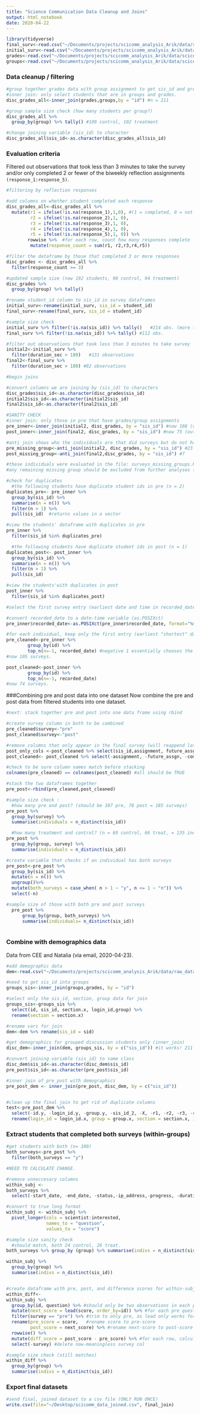```yaml
---
title: "Science Communication Data Cleanup and Joins"
output: html_notebook
date: 2020-04-22
---
```


```r
library(tidyverse)
final_surv<-read.csv("~/Documents/projects/scicomm_analysis_Arik/data/scicomm_final_survey_numeric.csv",na.strings=c("","NA"))
initial_surv<-read.csv("~/Documents/projects/scicomm_analysis_Arik/data/scicomm_initial_survey.csv",na.strings=c("","NA"))
grades<-read.csv("~/Documents/projects/scicomm_analysis_Arik/data/scicomm_course_grades.csv",na.strings=c("","NA"))
groups<-read.csv("~/Documents/projects/scicomm_analysis_Arik/data/scicomm_group_assgn.csv",,na.strings=c("","NA"))

```

### Data cleanup / filtering 

```r
#group together grades data with group assignment to get sis_id and group assignment 
#inner join: only select students that are in groups and grades. 
disc_grades_all<-inner_join(grades,groups,by = "id") #n = 211

#group sample size check (how many students per group?)
disc_grades_all %>%
  group_by(group) %>% tally() #109 control, 102 treatment

#change joining variable (sis_id) to character
disc_grades_all$sis_id<-as.character(disc_grades_all$sis_id)

```
### Evaluation criteria 
Filtered out observations that took less than 3 minutes to take the survey and/or only completed 2 or fewer of the biweekly reflection assignments `(response_1:response_5)`. 


```r
#filtering by reflection responses 

#add columns on whether student completed each response 
disc_grades_all<-disc_grades_all %>%
  mutate(r1 = ifelse(!is.na(response_1),1,0), #(1 = completed, 0 = not completed)
         r2 = ifelse(!is.na(response_2),1, 0),
         r3 = ifelse(!is.na(response_3),1, 0),
         r4 = ifelse(!is.na(response_4),1, 0),
         r5 = ifelse(!is.na(response_5),1, 0)) %>%
        rowwise %>%  #for each row, count how many responses complete
         mutate(response_count = sum(r1, r2,r3,r4,r5))

#filter the dataframe by those that completed 3 or more responses
disc_grades <- disc_grades_all %>%
  filter(response_count >= 3) 

#updated sample size (now 192 students, 98 control, 94 treatment)
disc_grades %>%
  group_by(group) %>% tally()

```

```r
#rename student_id column to sis_id in survey dataframes
initial_surv<-rename(initial_surv, sis_id = student_id)
final_surv<-rename(final_surv, sis_id = student_id)

#sample size check
initial_surv %>% filter(!is.na(sis_id)) %>% tally()   #214 obs. (more than students!)
final_surv %>% filter(!is.na(sis_id)) %>% tally() #112 obs. 

#filter out observations that took less than 3 minutes to take survey 
initial2<-initial_surv %>%
  filter(duration_sec > 180)   #131 observations
final2<-final_surv %>%
  filter(duration_sec > 180) #82 observations
```

```r
#begin joins 

#convert columns we are joining by (sis_id) to characters
disc_grades$sis_id<-as.character(disc_grades$sis_id)
initial2$sis_id<-as.character(initial2$sis_id)
final2$sis_id<-as.character(final2$sis_id)

#SANITY CHECK
#inner join: only those in pre that have grades/group assignments 
pre_inner<-inner_join(initial2, disc_grades, by = "sis_id") #now 108 (out of 131)
post_inner<-inner_join(final2, disc_grades, by = "sis_id") #now 75 (out of 82)
```

```r
#anti join shows who the individuals are that did surveys but do not have grades/group assignments
pre_missing_group<-anti_join(initial2, disc_grades, by = "sis_id") #23
post_missing_group<-anti_join(final2,disc_grades, by = "sis_id") #7

#these individuals were evaluated in the file: surveys_missing_groups.Rmd
#any remaining missing group should be excluded from further analyses (see notes in above file)

```


```r
#check for duplicates
  #the following students have duplicate student ids in pre (n = 2)
duplicates_pre<- pre_inner %>% 
  group_by(sis_id) %>%
  summarise(n = n()) %>%
  filter(n > 1) %>%
  pull(sis_id)  #returns values in a vector

#view the students' dataframe with duplicates in pre
pre_inner %>%
  filter(sis_id %in% duplicates_pre)

  #the following students have duplicate student ids in post (n = 1)
duplicates_post<- post_inner %>% 
  group_by(sis_id) %>%
  summarise(n = n()) %>%
  filter(n > 1) %>%
  pull(sis_id)

#view the students'with duplicates in post
post_inner %>%
  filter(sis_id %in% duplicates_post)
```

```r
#select the first survey entry (earliest date and time in recorded_date column)

#convert recorded_date to a date-time variable (as.POSIXct)
pre_inner$recorded_date<-as.POSIXct(pre_inner$recorded_date, format="%m/%d/%Y %H:%M")

#for each individual, keep only the first entry (earliest "shortest" date-time stamp)
pre_cleaned<-pre_inner %>%
        group_by(id) %>%
        top_n(n=-1, recorded_date) #negative 1 essentially chooses the bottom_n, or lowest.
#now 105 surveys. 

post_cleaned<-post_inner %>%
        group_by(id) %>%
        top_n(n=-1, recorded_date) 
#now 74 surveys.

```

###Combining pre and post data into one dataset
Now combine the pre and post data from filtered students into one dataset. 
```r
#next: stack together pre and post into one data frame using rbind

#create survey column in both to be combined
pre_cleaned$survey<-"pre"
post_cleaned$survey<-"post"

#remove columns that only appear in the final survey (will reappend later)
post_only_cols <-post_cleaned %>% select(sis_id,assignment, future_assgn, comments)
post_cleaned<- post_cleaned %>% select(-assignment, -future_assgn, -comments)

#check to be sure column names match before stacking
colnames(pre_cleaned) == colnames(post_cleaned) #all should be TRUE

#stack the two dataframes together
pre_post<-rbind(pre_cleaned,post_cleaned) 

#sample size check : 
  #how many pre and post? (should be 107 pre, 78 post = 185 surveys) 
pre_post %>%
  group_by(survey) %>%
  summarise(individuals = n_distinct(sis_id)) 

  #how many treatment and control? (n = 69 control, 66 treat, = 135 individuals)
pre_post %>%
  group_by(group, survey) %>%
  summarise(individuals = n_distinct(sis_id))  

#create variable that checks if an individual has both surveys
pre_post<-pre_post %>%
  group_by(sis_id) %>%
  mutate(n = n()) %>%
  ungroup()%>%
  mutate(both_surveys = case_when( n > 1 ~ "y", n <= 1 ~ "n")) %>%
  select(-n)

#sample size of those with both pre and post surveys
  pre_post %>%
      group_by(group, both_surveys) %>%
      summarise(individuals= n_distinct(sis_id)) 
  
```
### Combine with demographics data 
Data from CEE and Natalia (via email, 2020-04-23).

```r
#add demographic data 
dem<-read.csv("~/Documents/projects/scicomm_analysis_Arik/data/raw_data_from_Arik/NPB101_sp2019_demographics.csv")

#need to get sis_id into groups
groups_sis<-inner_join(groups,grades, by = "id")

#select only the sis_id, section, group data for join
groups_sis<-groups_sis %>% 
  select(id, sis_id, section.x, login_id,group) %>% 
  rename(section = section.x)

#rename vars for join 
dem<-dem %>% rename(sis_id = sid)

#get demographics for grouped discussion students only (inner_join)
disc_dem<-inner_join(dem, groups_sis, by = c("sis_id")) #it works! 211 obs. 
```

```r

#convert joining variable (sis_id) to same class
disc_dem$sis_id<-as.character(disc_dem$sis_id)
pre_post$sis_id<-as.character(pre_post$sis_id)

#inner join of pre_post with demographics
pre_post_dem <- inner_join(pre_post, disc_dem, by = c("sis_id"))


#clean up the final join to get rid of duplicate columns 
test<-pre_post_dem %>% 
  select(-id.y, -login_id.y, -group.y, -sis_id_2, -X, -r1, -r2, -r3, -r4, -r5, -section.y,-full_name.y) %>%
  rename(login_id = login_id.x, group = group.x, section = section.x, id_2 = id.x, full_name = full_name.x)
```

### Extract students that completed both surveys (within-groups)

```r
#get students with both (n= 100)
both_surveys<-pre_post %>%
  filter(both_surveys == "y")

#NEED TO CALCULATE CHANGE. 

#remove unneccesary columns 
within_subj <-
both_surveys %>%
  select(-start_date, -end_date, -status,-ip_address,-progress, -duration_sec, -finished, -recorded_date, -response_id,-full_name.y, -sis_id_2, -X, -login_id, -final, -mt1, -mt2, -mt3, -grade_final, -letter_grade, -section.y, -both_surveys, -name, -sis_login_id, -first_name, -last_name)

#convert to true long format 
within_subj <- within_subj %>%
  pivot_longer(cols = scientist:interested,
               names_to = "question", 
               values_to = "score") 

#sample size sanity check 
  #should match, both 24 control, 26 treat.
both_surveys %>% group_by (group) %>% summarise(indivs = n_distinct(sis_id)) 

within_subj %>%
  group_by(group) %>%
  summarise(indivs = n_distinct(sis_id)) 


#create dataframe with pre, post, and difference scores for within-subj 
within_diff<-
within_subj %>%
  group_by(id, question) %>% #should only be two observations in each pair (pre and post)
  mutate(next_score = lead(score, order_by=id)) %>% #for each pre question, annotates the post score in next_score column
  filter(survey == "pre") %>% #trim to only pre, as lead only works for pre.
  rename(pre_score = score,   #rename score to pre-score
         post_score = next_score) %>% #rename next-score to post-score
  rowwise() %>% 
  mutate(diff_score = post_score - pre_score) %>% #for each row, calculate post-pre across cols
  select(-survey) #delete now-meaningless survey col

#sample size check (still matches)
within_diff %>%       
  group_by(group) %>%        
  summarise(indivs = n_distinct(sis_id))  
```

### Export final datasets 

```r
#send final, joined dataset to a csv file (ONLY RUN ONCE)
write.csv(file="~/Desktop/scicomm_data_joined.csv", final_join)
```
